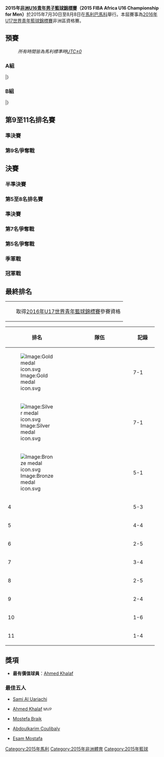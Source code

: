 {{Infobox FIBA tourney
| continent    = Africa U-16
| year         = 2015
| logo         = 
| size         = 
| caption      = 
| host         = Mali
| dates        = 7月30日至8月8日
| teams        = 12
| federations  = 
| venues       = 1
| cities       = 1
| champions    = Egypt
| title_number = 3
| mvp          = [[Ahmed_Khalaf|Ahmed Khalaf]]
| ppg_p        = 
| ppg_t        = {{bk|EGY}} (94.1)
| rpg_p        = 
| rpg_t        = {{bk|EGY}} (59.0)
| apg_p        = 
| apg_t        = {{bk|EGY}} (16.3)
| website      = [http://fibaafrica.com/u16bamako2015/index.php/en The Official Website of the 2015 FIBA Africa U16 Championship for Men]
| prevseason   = [[2013年非洲U16青年男子籃球錦標賽|2013]]
| nextseason   = [[2017年非洲U16青年男子籃球錦標賽|2017]]
}}
'''2015年[[非洲U16青年男子籃球錦標賽|非洲U16青年男子籃球錦標賽]]（2015 FIBA Africa U16 Championship for Men）'''於2015年7月30日至8月8日在[[馬利|馬利]][[巴馬科|巴馬科]]舉行。本屆賽事為[[2016年U17世界青年籃球錦標賽|2016年U17世界青年籃球錦標賽]]非洲區資格賽。
==預賽==
:''所有時間皆為馬利標準時[[UTC±0|UTC±0]]''
=== A組 ===
{{Bs cl2 header navbar}}
{{Bs cl2 team|t={{bku|17|MLI}} |w=5 |l=0 |pf=402 |pa=245 |bc=#ccffcc}}
{{Bs cl2 team|t={{bku|17|EGY}} |w=4 |l=1 |pf=522 |pa=263 |bc=#ccffcc}}
{{Bs cl2 team|t={{bku|17|ALG}} |w=3 |l=2 |pf=316 |pa=317 |bc=#ccffcc}}
{{Bs cl2 team|t={{bku|17|NGR}} |w=2 |l=3 |pf=300 |pa=367 |bc=#ccffcc}}
{{Bs cl2 team|t={{bku|17|RWA}} |w=1 |l=4 |pf=271 |pa=360 |bc=#ffcccc}}
{{Bs cl2 team|t={{bku|17|EQG}} |w=0 |l=5 |pf=224 |pa=483 |bc=#ffcccc}}
|}
{{Basketballbox|bg=#eee |date= 7月30日 |place=[[Palais_des_Sports|Palais des Sports]] |time=14:00
|teamA='''{{bku-rt|17|ALG}}''' |scoreA='''57'''
|teamB={{bku|17|NGR}} |scoreB=52
|Q1='''16'''-14
|Q2='''17'''-16
|Q3=14-14
|Q4='''10'''-8
|points1=
|rebounds1=
|assist1=
|points2=
|rebounds2=
|assist2=
|report=賽後數據
|referee=
}}
{{Basketballbox|date= 7月30日 |place=[[Palais_des_Sports|Palais des Sports]] |time=19:00
|teamA='''{{bku-rt|17|MLI}}'''  |scoreA='''75'''
|teamB={{bku|17|RWA}} |scoreB=40
|Q1='''20'''-8
|Q2='''12'''-8
|Q3='''24'''-11
|Q4='''19'''-13
|points1=
|rebounds1=
|assist1=
|points2=
|rebounds2=
|assist2=
|report=賽後數據
|referee=
}}
{{Basketballbox|bg=#eee |date= 8月2日 |place=[[Palais_des_Sports|Palais des Sports]] |time=16:00
|teamA='''{{bku-rt|17|EGY}}''' |scoreA='''145'''
|teamB={{bku|17|EQG}} |scoreB=48
|Q1='''27'''-17
|Q2='''37'''-2
|Q3='''42'''-12
|Q4='''39'''-17
|points1=
|rebounds1=
|assist1=
|points2=
|rebounds2=
|assist2=
|report=賽後數據
|referee=
}}
{{Basketballbox|date= 7月31日 |place=[[Palais_des_Sports|Palais des Sports]] |time=16:00
|teamA='''{{bku-rt|17|EGY}}'''  |scoreA='''95'''
|teamB={{bku|17|RWA}} |scoreB=36
|Q1=10-'''17'''
|Q2='''27'''-6
|Q3='''30'''-8
|Q4='''28'''-5
|points1=
|rebounds1=
|assist1=
|points2=
|rebounds2=
|assist2=
|report=賽後數據
|referee=
}}
{{Basketballbox|bg=#eee |date= 7月31日 |place=[[Palais_des_Sports|Palais des Sports]] |time=18:00
|teamA='''{{bku-rt|17|MLI}}''' |scoreA='''73'''
|teamB={{bku|17|ALG}} |scoreB=47
|Q1='''17'''-14
|Q2=17-17
|Q3='''15'''-4
|Q4='''24'''-12
|points1=
|rebounds1=
|assist1=
|points2=
|rebounds2=
|assist2=
|report=賽後數據
|referee=
}}
{{Basketballbox|date= 7月31日 |place=[[Palais_des_Sports|Palais des Sports]] |time=20:00
|teamA={{bku-rt|17|EQG}}  |scoreA=47
|teamB='''{{bku|17|NGR}}''' |scoreB='''76'''
|Q1=15-'''22'''
|Q2='''12'''-4
|Q3=11-'''22'''
|Q4=9-'''28'''
|points1=
|rebounds1=
|assist1=
|points2=
|rebounds2=
|assist2=
|report=賽後數據
|referee=
}}
{{Basketballbox|bg=#eee |date= 8月1日 |place=[[Palais_des_Sports|Palais des Sports]] |time=12:00
|teamA={{bku-rt|17|ALG}} |scoreA=56
|teamB='''{{bku|17|EGY}}''' |scoreB='''100'''
|Q1=13-'''24'''
|Q2=8-'''22'''
|Q3=14-'''18'''
|Q4=21-'''36'''
|points1=
|rebounds1=
|assist1=
|points2=
|rebounds2=
|assist2=
|report=賽後數據
|referee=
}}
{{Basketballbox|date= 8月1日 |place=[[Palais_des_Sports|Palais des Sports]] |time=14:00
|teamA='''{{bku-rt|17|RWA}}'''  |scoreA='''83'''
|teamB={{bku|17|EQG}} |scoreB=52
|Q1='''21'''-14
|Q2='''13'''-10
|Q3='''28'''-11
|Q4='''21'''-17
|points1=
|rebounds1=
|assist1=
|points2=
|rebounds2=
|assist2=
|report=賽後數據
|referee=
}}
{{Basketballbox|bg=#eee |date= 8月1日 |place=[[Palais_des_Sports|Palais des Sports]] |time=16:00
|teamA='''{{bku-rt|17|MLI}}''' |scoreA='''88'''
|teamB={{bku|17|NGR}} |scoreB=54
|Q1='''23'''-11
|Q2=12-'''21'''
|Q3='''26'''-5
|Q4='''27'''-17
|points1=
|rebounds1=
|assist1=
|points2=
|rebounds2=
|assist2=
|report=賽後數據
|referee=
}}
{{Basketballbox|date= 8月3日 |place=[[Palais_des_Sports|Palais des Sports]] |time=12:00
|teamA={{bku-rt|17|RWA}}  |scoreA=44
|teamB='''{{bku|17|ALG}}''' |scoreB='''66'''
|Q1=9-'''20'''
|Q2=10-'''11'''
|Q3=9-'''17'''
|Q4=16-'''18'''
|points1=
|rebounds1=
|assist1=
|points2=
|rebounds2=
|assist2=
|report=賽後數據
|referee=
}}
{{Basketballbox|bg=#eee |date= 8月3日 |place=[[Palais_des_Sports|Palais des Sports]] |time=16:00
|teamA={{bku-rt|17|NGR}} |scoreA=46
|teamB='''{{bku|17|EGY}}''' |scoreB='''107'''
|Q1=8-'''28'''
|Q2=11-'''30'''
|Q3=17-'''26'''
|Q4=10-'''23'''
|points1=
|rebounds1=
|assist1=
|points2=
|rebounds2=
|assist2=
|report=賽後數據
|referee=
}}
{{Basketballbox|date= 8月3日 |place=[[Palais_des_Sports|Palais des Sports]] |time=18:00
|teamA={{bku-rt|17|EQG}}  |scoreA=29
|teamB='''{{bku|17|MLI}}''' |scoreB='''89'''
|Q1=4-'''28'''
|Q2=6-'''27'''
|Q3=14-'''22'''
|Q4=5-'''12'''
|points1=
|rebounds1=
|assist1=
|points2=
|rebounds2=
|assist2=
|report=賽後數據
|referee=
}}
{{Basketballbox|bg=#eee |date= 8月4日 |place=[[Palais_des_Sports|Palais des Sports]] |time=12:00
|teamA='''{{bku-rt|17|NGR}}''' |scoreA='''72'''
|teamB={{bku|17|RWA}} |scoreB=68
|Q1='''13'''-10
|Q2=15-'''22'''
|Q3=22-'''23'''
|Q4='''22'''-13
|points1=
|rebounds1=
|assist1=
|points2=
|rebounds2=
|assist2=
|report=賽後數據
|referee=
}}
{{Basketballbox|date= 8月4日 |place=[[Palais_des_Sports|Palais des Sports]] |time=14:00
|teamA={{bku-rt|17|EQG}}  |scoreA=48
|teamB='''{{bku|17|ALG}}''' |scoreB='''90'''
|Q1=4-'''28'''
|Q2=8-'''21'''
|Q3=15-'''18'''
|Q4=21-'''23'''
|points1=
|rebounds1=
|assist1=
|points2=
|rebounds2=
|assist2=
|report=賽後數據
|referee=
}}
{{Basketballbox|bg=#eee |date= 8月4日 |place=[[Palais_des_Sports|Palais des Sports]] |time=16:00
|teamA='''{{bku-rt|17|MLI}}''' |scoreA='''77'''
|teamB={{bku|17|EGY}} |scoreB=75
|Q1=15-'''21'''
|Q2='''23'''-21
|Q3='''18'''-9
|Q4=21-'''24'''
|points1=
|rebounds1=
|assist1=
|points2=
|rebounds2=
|assist2=
|report=賽後數據
|referee=
}}
=== B組 ===
{{Bs cl2 header navbar}}
{{Bs cl2 team|t={{bku|17|ANG}} |w=4 |l=0 |pf=298 |pa=232 |bc=#ccffcc}}
{{Bs cl2 team|t={{bku|17|RSA}} |w=2 |l=2 |pf=243 |pa=243 |bc=#ccffcc}}
{{Bs cl2 team|t={{bku|17|TUN}} |w=2 |l=2 |pf=262 |pa=234 |bc=#ccffcc}}
{{Bs cl2 team|t={{bku|17|MAR}} |w=1 |l=3 |pf=181 |pa=215 |bc=#ccffcc}}
{{Bs cl2 team|t={{bku|17|ETH}} |w=1 |l=3 |pf=187 |pa=247 |bc=#ffcccc}}
|}
{{Basketballbox|bg=#eee |date= 7月30日 |place=[[Palais_des_Sports|Palais des Sports]] |time=12:00
|teamA='''{{bku-rt|17|ETH}}''' |scoreA='''58'''
|teamB={{bku|17|MAR}} |scoreB=52
|Q1='''13'''-12
|Q2='''14'''-12
|Q3=9-'''20'''
|Q4='''22'''-8
|points1=
|rebounds1=
|assist1=
|points2=
|rebounds2=
|assist2=
|report=賽後數據
|referee=
}}
{{Basketballbox|date= 7月30日 |place=[[Palais_des_Sports|Palais des Sports]] |time=16:00
|teamA={{bku-rt|17|RSA}}  |scoreA=46
|teamB='''{{bku|17|ANG}}''' |scoreB='''54'''
|Q1='''15'''-10
|Q2='''11'''-8
|Q3=12'''-18'''
|Q4=8-'''18'''
|points1=
|rebounds1=
|assist1=
|points2=
|rebounds2=
|assist2=
|report=賽後數據
|referee=
}}
{{Basketballbox|bg=#eee |date= 7月31日 |place=[[Palais_des_Sports|Palais des Sports]] |time=12:00
|teamA={{bku-rt|17|TUN}} |scoreA=49
|teamB='''{{bku|17|RSA}}''' |scoreB='''54'''
|Q1=13-'''20'''
|Q2='''15'''-10
|Q3='''12'''-11
|Q4=9-'''13'''
|points1=
|rebounds1=
|assist1=
|points2=
|rebounds2=
|assist2=
|report=賽後數據
|referee=
}}
{{Basketballbox|date= 7月31日 |place=[[Palais_des_Sports|Palais des Sports]] |time=14:00
|teamA='''{{bku-rt|17|ANG}}'''  |scoreA='''79'''
|teamB={{bku|17|ETH}} |scoreB=61
|Q1='''23'''-11
|Q2='''10'''9
|Q3=20-'''22'''
|Q4='''26'''-19
|points1=
|rebounds1=
|assist1=
|points2=
|rebounds2=
|assist2=
|report=賽後數據
|referee=
}}
{{Basketballbox|bg=#eee |date= 8月1日 |place=[[Palais_des_Sports|Palais des Sports]] |time=10:00
|teamA={{bku-rt|17|ETH}} |scoreA=53
|teamB='''{{bku|17|TUN}}''' |scoreB='''81'''
|Q1=8-'''20'''
|Q2=9-'''18'''
|Q3=19-'''24'''
|Q4=17-'''19'''
|points1=
|rebounds1=
|assist1=
|points2=
|rebounds2=
|assist2=
|report=賽後數據
|referee=
}}
{{Basketballbox|date= 8月1日 |place=[[Palais_des_Sports|Palais des Sports]] |time=16:00
|teamA='''{{bku-rt|17|ANG}}'''  |scoreA='''81'''
|teamB={{bku|17|MAR}} |scoreB=53
|Q1='''29'''-8
|Q2='''22'''-13
|Q3='''13'''-11
|Q4=17-'''21'''
|points1=
|rebounds1=
|assist1=
|points2=
|rebounds2=
|assist2=
|report=賽後數據
|referee=
}}
{{Basketballbox|bg=#eee |date= 8月3日 |place=[[Palais_des_Sports|Palais des Sports]] |time=14:00
|teamA={{bku-rt|17|MAR}} |scoreA=40
|teamB='''{{bku|17|TUN}}''' |scoreB='''61'''
|Q1=10-'''14'''
|Q2=12-'''16'''
|Q3=10-'''19'''
|Q4=8-'''12'''
|points1=
|rebounds1=
|assist1=
|points2=
|rebounds2=
|assist2=
|report=賽後數據
|referee=
}}
{{Basketballbox|date= 8月3日 |place=[[Palais_des_Sports|Palais des Sports]] |time=21:00
|teamA={{bku-rt|17|RSA}}  |scoreA=67
|teamB='''{{bku|17|ETH}}''' |scoreB='''70'''
|Q1=13-'''20'''
|Q2=10-'''20'''
|Q3='''19'''-12
|Q4='''25'''-18
|points1=
|rebounds1=
|assist1=
|points2=
|rebounds2=
|assist2=
|report=賽後數據
|referee=
}}
{{Basketballbox|bg=#eee |date= 8月4日 |place=[[Palais_des_Sports|Palais des Sports]] |time=16:00
|teamA={{bku-rt|17|MAR}} |scoreA=68
|teamB='''{{bku|17|RSA}}''' |scoreB='''73'''
|Q1=15-'''20'''
|Q2='''13'''-12
|Q3='''27'''-21
|Q4=13-'''20'''
|points1=
|rebounds1=
|assist1=
|points2=
|rebounds2=
|assist2=
|report=賽後數據
|referee=
}}
{{Basketballbox|date= 8月4日 |place=[[Palais_des_Sports|Palais des Sports]] |time=20:00
|teamA='''{{bku-rt|17|ANG}}'''  |scoreA='''84'''
|teamB={{bku|17|TUN}} |scoreB=69
|Q1='''18'''-17
|Q2='''22'''-13
|Q3='''28'''-14
|Q4=16-'''25'''
|points1=
|rebounds1=
|assist1=
|points2=
|rebounds2=
|assist2=
|report=賽後數據
|referee=
}}
==第9至11名排名賽==
===準決賽===
{{Basketballbox|bg=#eee |date= 8月6日 |place=[[Palais_des_Sports|Palais des Sports]] |time=10:00
|teamA='''{{bku-rt|17|EQG}}''' |scoreA='''58'''
|teamB={{bku|17|ETH}} |scoreB=53
|Q1=13-'''14'''
|Q2='''13'''-7
|Q3=10-'''15'''
|Q4='''22'''-17
|points1=
|rebounds1=
|assist1=
|points2=
|rebounds2=
|assist2=
|report=賽後數據
|referee=
}}
===第9名爭奪戰===
{{Basketballbox|bg=#eee |date= 8月7日 |place=[[Palais_des_Sports|Palais des Sports]] |time=10:00
|teamA='''{{bku-rt|17|RWA}}''' |scoreA='''73'''
|teamB={{bku|17|EQG}} |scoreB=56
|Q1='''20'''-7
|Q2=12-'''15'''
|Q3=10-'''13'''
|Q4='''31'''-21
|points1=
|rebounds1=
|assist1=
|points2=
|rebounds2=
|assist2=
|report=賽後數據
|referee=
}}
== 決賽 ==
{{Round8-with third
|RD1=半準決賽
|RD2=準決賽
|RD3=冠軍賽
|Consol=季軍賽
<!--QF-->
|8月6日|{{bku|17|NGR}} |48 |'''{{bku|17|ANG}}''' |'''79'''
|8月6日|{{bku|17|TUN}} |85 |'''{{bku|17|EGY}}''' |'''93'''
|8月6日|'''{{bku|17|ALG}}''' |'''62''' |{{bku|17|RSA}} |41
|8月6日|{{bku|17|MAR}} |34 |'''{{bku|17|MLI}}''' |'''76'''
<!--SF-->
|8月7日|{{bku|17|ANG}} |51 |'''{{bku|17|EGY}}''' |'''74'''
|8月7日|'''{{bku|17|MLI}}''' |'''65''' |{{bku|17|ALG}} |39
<!--F-->
|8月8日|{{bku|17|MLI}} |63 |'''{{bku|17|EGY}}''' |'''64'''
|8月8日|'''{{bku|17|ALG}}''' |'''45''' |{{bku|17|ANG}} |37
}}
{{Round4-with third
|RD1=5-8排名赛
|RD2=第5名爭奪戰
|Consol=第7名爭奪戰
<!--SF-->
|8月7日|'''{{bku|17|MAR}}''' |'''60''' |{{bku|17|RSA}} |49
|8月7日|'''{{bku|17|NGR}}''' |'''56''' |{{bku|17|TUN}} |49
<!--F-->
|8月8日|{{bku|17|MAR}} |53 |'''{{bku|17|NGR}}''' |'''65'''
|8月8日|{{bku|17|RSA}} |67 |'''{{bku|17|TUN}}''' |'''76'''
}}
===半準決賽===
{{Basketballbox|bg=#eee |date= 8月6日 |place=[[Palais_des_Sports|Palais des Sports]] |time=12:00
|teamA={{bku-rt|17|NGR}} |scoreA=48
|teamB='''{{bku|17|ANG}}''' |scoreB='''79'''
|Q1=8-'''19'''
|Q2=12-'''18'''
|Q3=15-'''25'''
|Q4=13-'''17'''
|points1=
|rebounds1=
|assist1=
|points2=
|rebounds2=
|assist2=
|report=賽後數據
|referee=
}}
{{Basketballbox|date= 8月6日 |place=[[Palais_des_Sports|Palais des Sports]] |time=14:00
|teamA={{bku-rt|17|TUN}}  |scoreA=85
|teamB='''{{bku|17|EGY}}''' |scoreB='''93'''
|Q1='''25'''-18
|Q2=17-'''22'''
|Q3=20-'''27'''
|Q4=23-'''26'''
|points1=
|rebounds1=
|assist1=
|points2=
|rebounds2=
|assist2=
|report=賽後數據
|referee=
}}
{{Basketballbox|bg=#eee |date= 8月6日 |place=[[Palais_des_Sports|Palais des Sports]] |time=16:00
|teamA='''{{bku-rt|17|ALG}}''' |scoreA='''62'''
|teamB={{bku|17|RSA}} |scoreB=41
|Q1='''17'''-14
|Q2='''16'''-6
|Q3='''15'''-13
|Q4='''14'''-8
|points1=
|rebounds1=
|assist1=
|points2=
|rebounds2=
|assist2=
|report=賽後數據
|referee=
}}
{{Basketballbox|date= 8月6日 |place=[[Palais_des_Sports|Palais des Sports]] |time=18:00
|teamA={{bku-rt|17|MAR}}  |scoreA=34
|teamB='''{{bku|17|MLI}}''' |scoreB='''76'''
|Q1=7-'''24'''
|Q2=11-'''14'''
|Q3=9-'''20'''
|Q4=7-'''18'''
|points1=
|rebounds1=
|assist1=
|points2=
|rebounds2=
|assist2=
|report=賽後數據
|referee=
}}
===第5至8名排名賽===
{{Basketballbox|bg=#eee |date= 8月7日 |place=[[Palais_des_Sports|Palais des Sports]] |time=12:00
|teamA='''{{bku-rt|17|MAR}}''' |scoreA='''60'''
|teamB={{bku|17|RSA}} |scoreB=49
|Q1=12-'''13'''
|Q2=13-'''14'''
|Q3='''18'''-14
|Q4='''17'''-8
|points1=
|rebounds1=
|assist1=
|points2=
|rebounds2=
|assist2=
|report=賽後數據
|referee=
}}
{{Basketballbox|date= 8月7日 |place=[[Palais_des_Sports|Palais des Sports]] |time=14:00
|teamA='''{{bku-rt|17|NGR}}'''  |scoreA='''56'''
|teamB={{bku|17|TUN}} |scoreB=49
|Q1='''16'''-12
|Q2=10-'''14'''
|Q3=13-'''15'''
|Q4='''17'''-8
|points1=
|rebounds1=
|assist1=
|points2=
|rebounds2=
|assist2=
|report=賽後數據
|referee=
}}
===準決賽===
{{Basketballbox|bg=#eee |date= 8月7日 |place=[[Palais_des_Sports|Palais des Sports]] |time=16:00
|teamA={{bku-rt|17|ANG}} |scoreA=51
|teamB='''{{bku|17|EGY}}''' |scoreB='''74'''
|Q1=15-'''20'''
|Q2=13-'''26'''
|Q3='''19'''-16
|Q4=4-'''12'''
|points1=
|rebounds1=
|assist1=
|points2=
|rebounds2=
|assist2=
|report=賽後數據
|referee=
}}
{{Basketballbox|date= 8月7日 |place=[[Palais_des_Sports|Palais des Sports]] |time=18:00
|teamA='''{{bku-rt|17|MLI}}'''  |scoreA='''65'''
|teamB={{bku|17|ALG}} |scoreB=39
|Q1='''26'''-3
|Q2='''15'''-13
|Q3='''17'''-13
|Q4=7-'''10'''
|points1=
|rebounds1=
|assist1=
|points2=
|rebounds2=
|assist2=
|report=賽後數據
|referee=
}}
===第7名爭奪戰===
{{Basketballbox|bg=#eee |date= 8月8日 |place=[[Palais_des_Sports|Palais des Sports]] |time=10:00
|teamA={{bku-rt|17|RSA}} |scoreA=67
|teamB='''{{bku|17|TUN}}''' |scoreB='''76'''
|Q1=13-'''24'''
|Q2='''17'''-14
|Q3=13-'''24'''
|Q4='''24'''-14
|points1=
|rebounds1=
|assist1=
|points2=
|rebounds2=
|assist2=
|report=賽後數據
|referee=
}}
===第5名爭奪戰===
{{Basketballbox|bg=#eee |date= 8月8日 |place=[[Palais_des_Sports|Palais des Sports]] |time=12:00
|teamA={{bku-rt|17|MAR}} |scoreA=53
|teamB='''{{bku|17|NGR}}''' |scoreB='''65'''
|Q1=10-'''13'''
|Q2=9-'''13'''
|Q3=18-'''21'''
|Q4=16-'''18'''
|points1=
|rebounds1=
|assist1=
|points2=
|rebounds2=
|assist2=
|report=賽後數據
|referee=
}}
===季軍戰===
{{Basketballbox|bg=#eee |date= 8月8日 |place=[[Palais_des_Sports|Palais des Sports]] |time=14:00
|teamA='''{{bku-rt|17|ALG}}''' |scoreA='''45'''
|teamB={{bku|17|ANG}} |scoreB=37
|Q1='''16'''-5
|Q2=10-'''15'''
|Q3=8-'''11'''
|Q4='''11'''-6
|points1=
|rebounds1=
|assist1=
|points2=
|rebounds2=
|assist2=
|report=賽後數據
|referee=
}}
===冠軍戰===
{{Basketballbox|bg=#eee |date= 8月8日 |place=[[Palais_des_Sports|Palais des Sports]] |time=16:00
|teamA={{bku-rt|17|MLI}} |scoreA=63
|teamB='''{{bku|17|EGY}}''' |scoreB='''64'''
|Q1=6-'''12'''
|Q2='''13'''-11
|Q3=15-15
|Q4='''29'''-26
|points1=
|rebounds1=
|assist1=
|points2=
|rebounds2=
|assist2=
|report=賽後數據
|referee=
}}
==最終排名==
{| class="infobox bordered"
|-
|width=10px bgcolor="#ccffcc"| ||取得[[2016年U17世界青年籃球錦標賽|2016年U17世界青年籃球錦標賽]]參賽資格
|}
{| class="wikitable" style="text-align: center;"
!width=40|排名
!width=180|隊伍
!width=60|記錄
|- bgcolor="#ccffcc"
|[[Image:Gold_medal_icon.svg|Image:Gold medal icon.svg]] 
|align=left|{{bku|17|EGY}} ||7-1
|- bgcolor="#ccffcc"
|[[Image:Silver_medal_icon.svg|Image:Silver medal icon.svg]] 
|align=left|{{bku|17|MLI}} ||7-1
|- align=center
|[[Image:Bronze_medal_icon.svg|Image:Bronze medal icon.svg]] 
|align=left|{{bku|17|ALG}} ||5-1
|- align=center
|4
|align=left|{{bku|17|ANG}} ||5-3
|- align=center
|5
|align=left|{{bku|17|NGR}} ||4-4
|- align=center
|6
|align=left|{{bku|17|MAR}} ||2-5
|- align=center
|7
|align=left|{{bku|17|TUN}} ||3-4
|- align=center
|8 
|align=left|{{bku|17|RSA}} ||2-5
|- align=center
|9
|align=left|{{bku|17|RWA}} ||2-4
|- align=center
|10 
|align=left|{{bku|17|EQG}} ||1-6
|- align=center
|11
|align=left|{{bku|17|ETH}} ||1-4
|}
== 獎項 ==
{{winners|bk|2015年非洲U16青年男子籃球錦標賽冠軍|EGY|3}}
*'''最有價值球員'''：{{flagicon|EGY}}[[Ahmed_Khalaf|Ahmed Khalaf]]
===最佳五人===
*{{flagicon|MAR}} [[Sami_Al_Uariachi|Sami Al Uariachi]]
*{{flagicon|EGY}} [[Ahmed_Khalaf|Ahmed Khalaf]] <small>MVP</small>
*{{flagicon|ALG}} [[Mostefa_Braik|Mostefa Braik]]
*{{flagicon|MLI}} [[Abdoulkarim_Coulibaly|Abdoulkarim Coulibaly]]
*{{flagicon|EGY}} [[Esam_Mostafa|Esam Mostafa]]

[[Category:2015年馬利|Category:2015年馬利]]
[[Category:2015年非洲體育|Category:2015年非洲體育]]
[[Category:2015年籃球|Category:2015年籃球]]